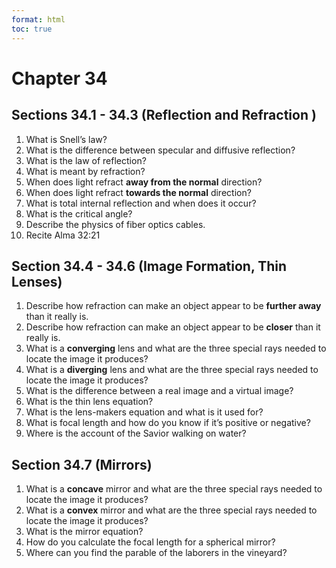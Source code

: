 ```yaml
---
format: html
toc: true
---
```


# Chapter 34  {-}

## Sections 34.1 - 34.3 (Reflection and Refraction ) {-}
1. What is Snell's law? 
2. What is the difference between specular and diffusive reflection?
3. What is the law of reflection?
4. What is meant by refraction?
5. When does light refract **away from the normal** direction?
6. When does light refract **towards the normal** direction?
7. What is total internal reflection and when does it occur?
8. What is the critical angle?
9. Describe the physics of fiber optics cables.
10. Recite Alma 32:21

## Section 34.4 - 34.6 (Image Formation, Thin Lenses) {-}
1. Describe how refraction can make an object appear to be **further away** than it really is.
2. Describe how refraction can make an object appear to be **closer** than it really is.
3. What is a **converging** lens and what are the three special rays needed to locate the image it produces?
4. What is a **diverging** lens and what are the three special rays needed to locate the image it produces?
5. What is the difference between a real image and a virtual image?
6. What is the thin lens equation?
7. What is the lens-makers equation and what is it used for?
8. What is focal length and how do you know if it's positive or negative?
9. Where is the account of the Savior walking on water?

## Section 34.7 (Mirrors) {-}
1. What is a **concave** mirror and what are the three special rays needed to locate the image it produces?
2. What is a **convex** mirror and what are the three special rays needed to locate the image it produces?
3. What is the mirror equation?
4. How do you calculate the focal length for a spherical mirror?
5. Where can you find the parable of the laborers in the vineyard?